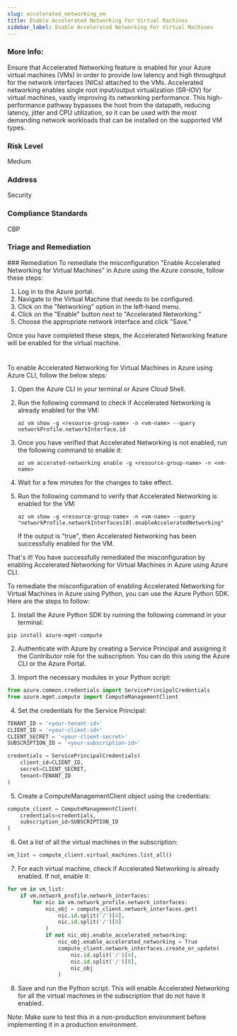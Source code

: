 ```yaml
---
slug: accelerated_networking_vm
title: Enable Accelerated Networking For Virtual Machines
sidebar_label: Enable Accelerated Networking For Virtual Machines
---
```


### More Info:

Ensure that Accelerated Networking feature is enabled for your Azure virtual machines (VMs) in order to provide low latency and high throughput for the network interfaces (NICs) attached to the VMs. Accelerated networking enables single root input/output virtualization (SR-IOV) for virtual machines, vastly improving its networking performance. This high-performance pathway bypasses the host from the datapath, reducing latency, jitter and CPU utilization, so it can be used with the most demanding network workloads that can be installed on the supported VM types.

### Risk Level

Medium

### Address

Security

### Compliance Standards

CBP

### Triage and Remediation
<Tabs>
<Tab title='Remediation'>
### Remediation

<AccordionGroup>
<Accordion title='Using Console' defaultOpen='true'>
To remediate the misconfiguration "Enable Accelerated Networking for Virtual Machines" in Azure using the Azure console, follow these steps:

1. Log in to the Azure portal.
2. Navigate to the Virtual Machine that needs to be configured.
3. Click on the "Networking" option in the left-hand menu.
4. Click on the "Enable" button next to "Accelerated Networking."
5. Choose the appropriate network interface and click "Save."

Once you have completed these steps, the Accelerated Networking feature will be enabled for the virtual machine.

#
</Accordion>

<Accordion title='Using CLI'>
To enable Accelerated Networking for Virtual Machines in Azure using Azure CLI, follow the below steps:

1. Open the Azure CLI in your terminal or Azure Cloud Shell.

2. Run the following command to check if Accelerated Networking is already enabled for the VM:

   ```
   az vm show -g <resource-group-name> -n <vm-name> --query networkProfile.networkInterface.id
   ```

3. Once you have verified that Accelerated Networking is not enabled, run the following command to enable it:

   ```
   az vm accerated-networking enable -g <resource-group-name> -n <vm-name>
   ```

4. Wait for a few minutes for the changes to take effect.

5. Run the following command to verify that Accelerated Networking is enabled for the VM:

   ```
   az vm show -g <resource-group-name> -n <vm-name> --query "networkProfile.networkInterfaces[0].enableAcceleratedNetworking"
   ```

   If the output is "true", then Accelerated Networking has been successfully enabled for the VM.

That's it! You have successfully remediated the misconfiguration by enabling Accelerated Networking for Virtual Machines in Azure using Azure CLI.
</Accordion>

<Accordion title='Using Python'>
To remediate the misconfiguration of enabling Accelerated Networking for Virtual Machines in Azure using Python, you can use the Azure Python SDK. Here are the steps to follow:

1. Install the Azure Python SDK by running the following command in your terminal:
```
pip install azure-mgmt-compute
```

2. Authenticate with Azure by creating a Service Principal and assigning it the Contributor role for the subscription. You can do this using the Azure CLI or the Azure Portal.

3. Import the necessary modules in your Python script:
```python
from azure.common.credentials import ServicePrincipalCredentials
from azure.mgmt.compute import ComputeManagementClient
```

4. Set the credentials for the Service Principal:
```python
TENANT_ID = '<your-tenant-id>'
CLIENT_ID = '<your-client-id>'
CLIENT_SECRET = '<your-client-secret>'
SUBSCRIPTION_ID = '<your-subscription-id>'

credentials = ServicePrincipalCredentials(
    client_id=CLIENT_ID,
    secret=CLIENT_SECRET,
    tenant=TENANT_ID
)
```

5. Create a ComputeManagementClient object using the credentials:
```python
compute_client = ComputeManagementClient(
    credentials=credentials,
    subscription_id=SUBSCRIPTION_ID
)
```

6. Get a list of all the virtual machines in the subscription:
```python
vm_list = compute_client.virtual_machines.list_all()
```

7. For each virtual machine, check if Accelerated Networking is already enabled. If not, enable it:
```python
for vm in vm_list:
    if vm.network_profile.network_interfaces:
        for nic in vm.network_profile.network_interfaces:
            nic_obj = compute_client.network_interfaces.get(
                nic.id.split('/')[4],
                nic.id.split('/')[8]
            )
            if not nic_obj.enable_accelerated_networking:
                nic_obj.enable_accelerated_networking = True
                compute_client.network_interfaces.create_or_update(
                    nic.id.split('/')[4],
                    nic.id.split('/')[8],
                    nic_obj
                )
```

8. Save and run the Python script. This will enable Accelerated Networking for all the virtual machines in the subscription that do not have it enabled.

Note: Make sure to test this in a non-production environment before implementing it in a production environment.
</Accordion>

</AccordionGroup>
</Tab>
</Tabs>

